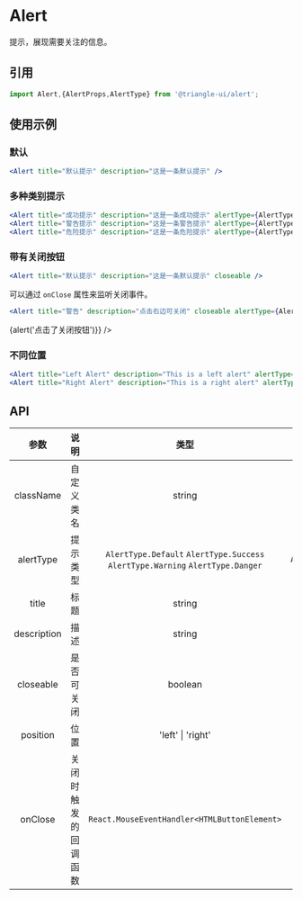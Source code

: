 # Alert


提示，展现需要关注的信息。  

## 引用

```js
import Alert,{AlertProps,AlertType} from '@triangle-ui/alert';
```

## 使用示例

### 默认

```jsx
<Alert title="默认提示" description="这是一条默认提示" />
```

<ShowBar>
  <Alert title="默认提示" description="这是一条默认提示" />
</ShowBar>

### 多种类别提示

```jsx
<Alert title="成功提示" description="这是一条成功提示" alertType={AlertType.Success} />
<Alert title="警告提示" description="这是一条警告提示" alertType={AlertType.Warning} />
<Alert title="危险提示" description="这是一条危险提示" alertType={AlertType.Danger} />
```

<ShowBar>
  <Alert title="成功提示" description="这是一条成功提示" alertType={AlertType.Success} />
  <Alert title="警告提示" description="这是一条警告提示" alertType={AlertType.Warning} />
  <Alert title="危险提示" description="这是一条危险提示" alertType={AlertType.Danger} />
</ShowBar>

### 带有关闭按钮

```jsx
<Alert title="默认提示" description="这是一条默认提示" closeable />
```

<ShowBar>
  <Alert title="默认提示" description="这是一条默认提示" closeable />
</ShowBar>

可以通过 `onClose` 属性来监听关闭事件。

```jsx
<Alert title="警告" description="点击右边可关闭" closeable alertType={AlertType.Warning} onClose={() => {alert('点击了关闭按钮')}} />
```

<ShowBar>
  <Alert title="警告" description="点击右边可关闭" closeable alertType={AlertType.Warning} onClose={() => {alert('点击了关闭按钮')}} />
</ShowBar>

### 不同位置

```jsx
<Alert title="Left Alert" description="This is a left alert" alertType={AlertType.Success} position="left" />
<Alert title="Right Alert" description="This is a right alert" alertType={AlertType.Warning} position="right" />
```

<AlertShow/>

## API

| 参数 | 说明 | 类型 | 默认值 |
| :---: | :---: | :---: | :---: |
| className | 自定义类名 | string | - |
| alertType | 提示类型 | `AlertType.Default`  `AlertType.Success` <br/> `AlertType.Warning`  `AlertType.Danger` | `AlertType.Default` |
| title | 标题 | string | - |
| description | 描述 | string | - |
| closeable | 是否可关闭 | boolean | `false` |
| position | 位置 | 'left' \| 'right' | - |   
| onClose | 关闭时触发的回调函数 | `React.MouseEventHandler<HTMLButtonElement>` | - |


